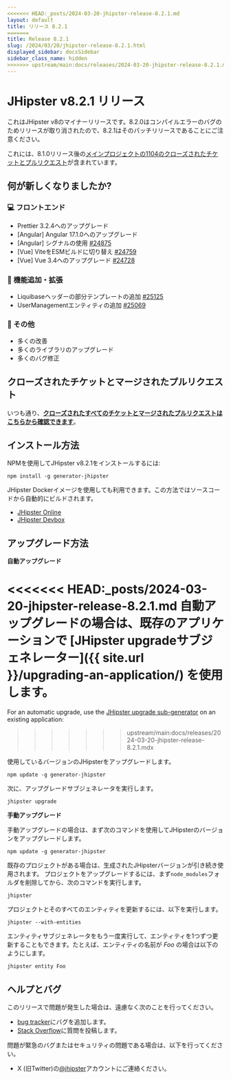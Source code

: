 ```yaml
---
<<<<<<< HEAD:_posts/2024-03-20-jhipster-release-8.2.1.md
layout: default
title: リリース 8.2.1
=======
title: Release 8.2.1
slug: /2024/03/20/jhipster-release-8.2.1.html
displayed_sidebar: docsSidebar
sidebar_class_name: hidden
>>>>>>> upstream/main:docs/releases/2024-03-20-jhipster-release-8.2.1.mdx
---
```


# JHipster v8.2.1 リリース

これはJHipster v8のマイナーリリースです。8.2.0はコンパイルエラーのバグのためリリースが取り消されたので、8.2.1はそのパッチリリースであることにご注意ください。

これには、8.1.0リリース後の[メインプロジェクトの1104のクローズされたチケットとプルリクエスト](https://github.com/jhipster/generator-jhipster/issues?q=is:closed+milestone:8.2.1)が含まれています。

## 何が新しくなりましたか?

### :computer: フロントエンド

- Prettier 3.2.4へのアップグレード
- [Angular] Angular 17.1.0へのアップグレード
- [Angular] シグナルの使用 [#24875](https://github.com/jhipster/generator-jhipster/pull/24875)
- [Vue] ViteをESMビルドに切り替え [#24759](https://github.com/jhipster/generator-jhipster/pull/24759)
- [Vue] Vue 3.4へのアップグレード [#24728](https://github.com/jhipster/generator-jhipster/pull/24728)

### :gem: 機能追加・拡張

- Liquibaseヘッダーの部分テンプレートの追加 [#25125](https://github.com/jhipster/generator-jhipster/pull/25125) 
- UserManagementエンティティの追加 [#25069](https://github.com/jhipster/generator-jhipster/pull/25069)

### :scroll: その他

- 多くの改善
- 多くのライブラリのアップグレード
- 多くのバグ修正

## クローズされたチケットとマージされたプルリクエスト

いつも通り、**[クローズされたすべてのチケットとマージされたプルリクエストはこちらから確認できます](https://github.com/jhipster/generator-jhipster/issues?q=is:closed+milestone:8.2.1)**。

## インストール方法

NPMを使用してJHipster v8.2.1をインストールするには:

```
npm install -g generator-jhipster
```

JHipster Dockerイメージを使用しても利用できます。この方法ではソースコードから自動的にビルドされます。

- [JHipster Online](https://start.jhipster.tech)
- [JHipster Devbox](https://github.com/jhipster/jhipster-devbox)

## アップグレード方法

**自動アップグレード**

<<<<<<< HEAD:_posts/2024-03-20-jhipster-release-8.2.1.md
自動アップグレードの場合は、既存のアプリケーションで [JHipster upgradeサブジェネレーター]({{ site.url }}/upgrading-an-application/) を使用します。
=======
For an automatic upgrade, use the [JHipster upgrade sub-generator](/upgrading-an-application/) on an existing application:
>>>>>>> upstream/main:docs/releases/2024-03-20-jhipster-release-8.2.1.mdx

使用しているバージョンのJHipsterをアップグレードします。

```
npm update -g generator-jhipster
```

次に、アップグレードサブジェネレータを実行します。

```
jhipster upgrade
```

**手動アップグレード**

手動アップグレードの場合は、まず次のコマンドを使用してJHipsterのバージョンをアップグレードします。

```
npm update -g generator-jhipster
```

既存のプロジェクトがある場合は、生成されたJHipsterバージョンが引き続き使用されます。
プロジェクトをアップグレードするには、まず`node_modules`フォルダを削除してから、次のコマンドを実行します。

```
jhipster
```

プロジェクトとそのすべてのエンティティを更新するには、以下を実行します。

```
jhipster --with-entities
```

エンティティサブジェネレータをもう一度実行して、エンティティを1つずつ更新することもできます。たとえば、エンティティの名前が _Foo_ の場合は以下のようにします。
    
```
jhipster entity Foo
```

## ヘルプとバグ

このリリースで問題が発生した場合は、遠慮なく次のことを行ってください。

- [bug tracker](https://github.com/jhipster/generator-jhipster/issues?state=open)にバグを追加します。
- [Stack Overflow](http://stackoverflow.com/tags/jhipster/info)に質問を投稿します。

問題が緊急のバグまたはセキュリティの問題である場合は、以下を行ってください。

- X (旧Twitter)の[@jhipster](https://twitter.com/jhipster)アカウントにご連絡ください。
